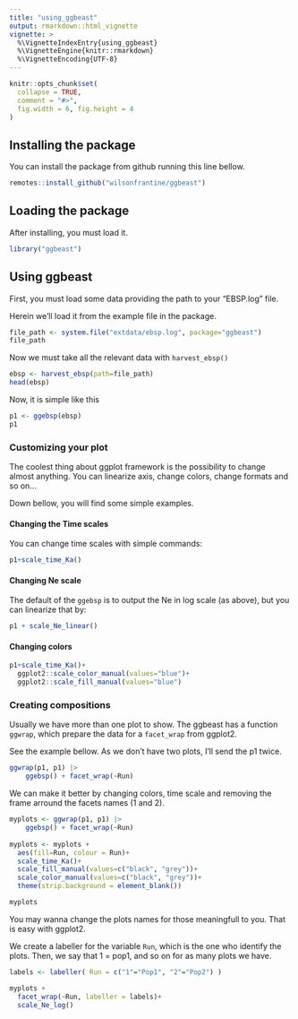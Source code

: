```yaml
---
title: "using_ggbeast"
output: rmarkdown::html_vignette
vignette: >
  %\VignetteIndexEntry{using_ggbeast}
  %\VignetteEngine{knitr::rmarkdown}
  %\VignetteEncoding{UTF-8}
---
```


```r
knitr::opts_chunk$set(
  collapse = TRUE,
  comment = "#>",
  fig.width = 6, fig.height = 4
)
```

## Installing the package

You can install the package from github running this line bellow.

```r
remotes::install_github("wilsonfrantine/ggbeast")
```

## Loading the package

After installing, you must load it.

```r
library("ggbeast")
```

## Using ggbeast

First, you must load some data providing the path to your "EBSP.log" file.

Herein we'll load it from the example file in the package.

```r
file_path <- system.file("extdata/ebsp.log", package="ggbeast")
file_path
```


Now we must take all the relevant data with `harvest_ebsp()`
```r
ebsp <- harvest_ebsp(path=file_path)
head(ebsp)
```

Now, it is simple like this

```r
p1 <- ggebsp(ebsp)
p1
```


### Customizing your plot
The coolest thing about ggplot framework is the possibility to change almost anything. You can linearize axis, change colors, change formats and so on...

Down bellow, you will find some simple examples.

#### Changing the Time scales

You can change time scales with simple commands:

```r
p1+scale_time_Ka()
```

#### Changing Ne scale

The default of the `ggebsp` is to output the Ne in log scale (as above), but you can linearize that by:

```r
p1 + scale_Ne_linear()
```

#### Changing colors

```r
p1+scale_time_Ka()+
  ggplot2::scale_color_manual(values="blue")+
  ggplot2::scale_fill_manual(values="blue")
```


### Creating compositions

Usually we have more than one plot to show. The ggbeast has a function `ggwrap`, which prepare the data for a `facet_wrap` from ggplot2. 

See the example bellow. As we don't have two plots, I'll send the p1 twice.


```r
ggwrap(p1, p1) |>
    ggebsp() + facet_wrap(~Run)
```

We can make it better by changing colors, time scale and removing the frame arround the facets names (1 and 2).

```r
myplots <- ggwrap(p1, p1) |>
    ggebsp() + facet_wrap(~Run)
    
myplots <- myplots +
  aes(fill=Run, colour = Run)+
  scale_time_Ka()+
  scale_fill_manual(values=c("black", "grey"))+
  scale_color_manual(values=c("black", "grey"))+
  theme(strip.background = element_blank())

myplots
```

You may wanna change the plots names for those meaningfull to you. That is easy with ggplot2. 

We create a labeller for the variable `Run`, which is the one who identify the plots. Then, we say that 1 = pop1, and so on for as many plots we have.

```r

labels <- labeller( Run = c("1"="Pop1", "2"="Pop2") )

myplots + 
  facet_wrap(~Run, labeller = labels)+
  scale_Ne_log()

```

